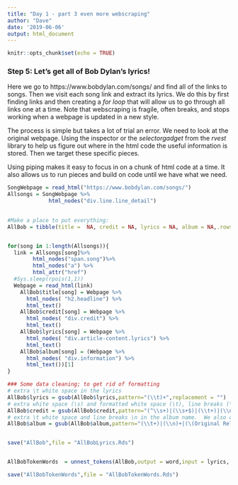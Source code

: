 ```yaml
---
title: "Day 1 - part 3 even more webscraping"
author: "Dave"
date: '2019-06-06'
output: html_document
---
```


```r
knitr::opts_chunk$set(echo = TRUE)
```


### Step 5: Let's get all of Bob Dylan's lyrics!
Here we go to https://www.bobdylan.com/songs/ and find all of the links to songs.  Then we visit each song link and extract its lyrics.  We do this by first finding links and then creating a _for loop_ that will allow us to go through all links one at a time.  Note that webscraping is fragile, often breaks, and stops working when a webpage is updated in a new style.


The process is simple but takes a lot of trial an error.  We need to look at the original webpage.  Using the inspector or the _selectorgadget_ from the _rvest_ library to help us figure out where in the html code the useful information is stored.  Then we target these specific pieces.  

Using piping makes it easy to focus in on a chunk of html code at a time.  It also allows us to run pieces and build on code until we have what we need.



```r
SongWebpage = read_html("https://www.bobdylan.com/songs/")
Allsongs = SongWebpage %>% 
             html_nodes("div.line.line_detail") 
  

#Make a place to put everything:
AllBob = tibble(title =  NA, credit = NA, lyrics = NA, album = NA,.rows = length(Allsongs))


for(song in 1:length(Allsongs)){
  link = Allsongs[song]%>%
        html_nodes("span.song")%>% 
        html_nodes("a") %>% 
        html_attr("href")  
  #Sys.sleep(rpois(1,1))
  Webpage = read_html(link)
    AllBob$title[song] = Webpage %>% 
      html_nodes( "h2.headline") %>%
      html_text()
    AllBob$credit[song] = Webpage %>% 
      html_nodes( "div.credit") %>%
      html_text()
    AllBob$lyrics[song] = Webpage %>% 
      html_nodes( "div.article-content.lyrics") %>%
      html_text()
    AllBob$album[song] = (Webpage %>% 
      html_nodes( "div.information") %>%
      html_text())[1]
}

### Some data cleaning; to get rid of formatting
# extra \t white space in the lyrics
AllBob$lyrics = gsub(AllBob$lyrics,pattern="(\\t)+",replacement = "")
# extra white space (\s) and formatted white space (\t), line breaks (\n) and the words 'Written by:'
AllBob$credit = gsub(AllBob$credit,pattern="(^\\s+)|(\\s+$)|(\\t+)|(\\n)+|(Written by: )",replacement = "")
# extra \t white space and line breaks \n in the album name.  We also don't care about the words '(Original Release)'
AllBob$album = gsub(AllBob$album,pattern="(\\t+)|(\\n)+|(\(Original Release\))",replacement = "")


save("AllBob",file = "AllBobLyrics.Rds")


AllBobTokenWords  = unnest_tokens(AllBob,output = word,input = lyrics, token = "words")

save("AllBobTokenWords",file = "AllBobTokenWords.Rds")

```


